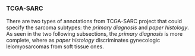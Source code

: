 ### TCGA-SARC

There are two types of annotations from TCGA-SARC project that could specify the sarcoma subtypes: the *primary diagnosis* and *paper histology*. As seen in the two following subsections, the *primary diagnosis* is more complete, where as *paper histology* discriminates gynecologic leiomyosarcomas from soft tissue ones.
